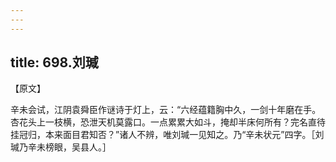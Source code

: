 ```yaml
---
---
---
```

title: 698.刘瑊
---



【原文】

辛未会试，江阴袁舜臣作谜诗于灯上，云：“六经蕴籍胸中久，一剑十年磨在手。杏花头上一枝横，恐泄天机莫露口。一点累累大如斗，掩却半床何所有？完名直待挂冠归，本来面目君知否？”诸人不辨，唯刘瑊一见知之。乃“辛未状元”四字。［刘瑊乃辛未榜眼，吴县人。］